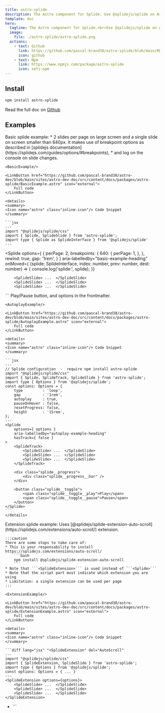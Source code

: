 ```yaml
---
title: astro-splide
description: The Astro component for Splide. Use @splidejs/splide on Astro
template: doc
hero:
  tagline: The Astro component for Splide.<br>Use @splidejs/splide on Astro.
  image:
    file: ./astro-splide/astro-splide.png
  actions:
    - text: Github
      link: https://github.com/pascal-brand38/astro-splide/blob/main/README.md
      icon: github
    - text: Npm
      link: https://www.npmjs.com/package/astro-splide
      icon: seti:npm
---
```




## Install

```bash
npm install astro-splide
```

Read the full doc on
[Github](https://github.com/pascal-brand38/astro-splide/blob/main/README.md)


## Examples

<Card title="Basic Example" icon="pencil">
	Basic splide example:
	* 2 slides per page on large screen and a single
	slide on screen smaller than 640px. It makes use of breakpoint options as
	described in [splidejs documentation](https://splidejs.com/guides/options/#breakpoints),
	* and log on the console on slide changes.

	<BasicExample/>

	<LinkButton href="https://github.com/pascal-brand38/astro-dev/blob/main/sites/astro-dev-doc/src/content/docs/packages/astro-splide/BasicExample.astro" icon="external">
		Full code
	</LinkButton>

	<details>
	<summary>
	<Icon name="astro" class="inline-icon"/> Code Snippet
	</summary>

	```jsx
	---
	import "@splidejs/splide/css"
	import { Splide, SplideSlide } from 'astro-splide';
	import type { Splide as SplideInterface } from '@splidejs/splide'
	---
  <Splide
		options={ {
			perPage: 2,
			breakpoints: {
				640: {
					perPage: 1,
				},
			},
			rewind: true,
			gap: '1rem',
		} }
    aria-labelledby="basic-example-heading"
    onMoved={ (splide: SplideInterface, index: number, prev: number, dest: number) => {
      console.log('splide:', splide);
    }}
  >
		<SplideSlide> ...  </SplideSlide>
		<SplideSlide> ...  </SplideSlide>
		<SplideSlide> ...  </SplideSlide>
  </Splide>
	```
	</details>
</Card>

<Card title="Autoplay Example" icon="pencil">
	Play/Pause button, and options in the frontmatter.

	<AutoplayExample/>

	<LinkButton href="https://github.com/pascal-brand38/astro-dev/blob/main/sites/astro-dev-doc/src/content/docs/packages/astro-splide/AutoplayExample.astro" icon="external">
		Full code
	</LinkButton>

	<details>
	<summary>
	<Icon name="astro" class="inline-icon"/> Code Snippet
	</summary>

	```jsx
	---
	// Splide configuration  -  require npm install astro-splide
	import "@splidejs/splide/css"
	import { Splide, SplideTrack, SplideSlide } from 'astro-splide';
	import type { Options } from '@splidejs/splide';
	const options: Options = {
		type         : 'loop',
		gap          : '1rem',
		autoplay     : true,
		pauseOnHover : false,
		resetProgress: false,
		height       : '15rem',
	};
	---
	<Splide
		options={ options }
		aria-labelledby="autoplay-example-heading"
		hasTrack={ false }
	>
		<SplideTrack>
			<SplideSlide> ...  </SplideSlide>
			<SplideSlide> ...  </SplideSlide>
			<SplideSlide> ...  </SplideSlide>
		</SplideTrack>

		<div class="splide__progress">
			<div class="splide__progress__bar" />
		</div>

		<button class="splide__toggle">
			<span class="splide__toggle__play">Play</span>
			<span class="splide__toggle__pause">Pause</span>
		</button>
	</Splide>
	```
	</details>
</Card>


<Card title="Extension Example" icon="pencil">
	Extension splide example: Uses
	[@splidejs/splide-extension-auto-scroll](https://splidejs.com/extensions/auto-scroll/)
	extension.

	:::caution
	There are some steps to take care of:
	* This is your responsability to install https://splidejs.com/extensions/auto-scroll/
		```bash
		npm install @splidejs/splide-extension-auto-scroll
		```
	* Note that ```<SplideExtension>``` is used instead of ```<Splide>```
	* Note that the script part must indicate which extension you are using
	* Limitation: a single extension can be used per page
	:::

	<ExtensionExample/>

	<LinkButton href="https://github.com/pascal-brand38/astro-dev/blob/main/sites/astro-dev-doc/src/content/docs/packages/astro-splide/ExtensionExample.astro" icon="external">
		Full code
	</LinkButton>

	<details>
	<summary>
	<Icon name="astro" class="inline-icon"/> Code Snippet
	</summary>

	```diff lang="jsx" "<SplideExtension" del="AutoScroll"
	---
	import "@splidejs/splide/css"
	import { SplideExtension, SplideSlide } from 'astro-splide';
	import type { Options } from '@splidejs/splide';
	const options: Options = { ... }
	---
	<SplideExtension options={options}>
		<SplideSlide> ...  </SplideSlide>
		<SplideSlide> ...  </SplideSlide>
		<SplideSlide> ...  </SplideSlide>
	</SplideExtension>

+	<script>
+		import { AutoScroll } from '@splidejs/splide-extension-auto-scroll';
+		import { initSplideExtension } from "astro-splide/js/splideExtensionUtils"
+		initSplideExtension({AutoScroll})
+	</script>
	```
	</details>
</Card>
